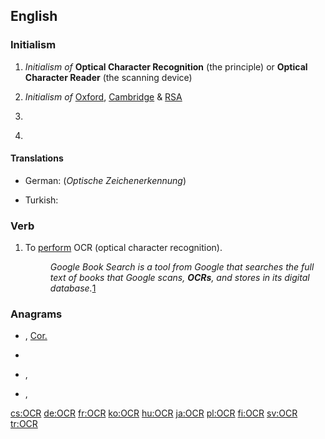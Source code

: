 ==English==

===Initialism===
{{rfc-header|Initialism}}
{{en-initialism}}

# {{lb|en|computing}} ''Initialism of'' '''Optical Character Recognition''' (the principle) or '''Optical Character Reader''' (the scanning device)
# {{lb|en|education|UK}} ''Initialism of'' [[Oxford]], [[Cambridge]] & [[RSA]] {{gloss|examinations (board)}}
# {{lb|en|politics|US}} {{initialism of|[[office|Office]] [[for]] [[civil rights|Civil Rights]]|lang=en}}
# {{lb|en|religion}} {{initialism of|[[office|Office]] [[of]] [[the]] [[chief|Chief]] [[Rabbi]]|lang=en}}

====Translations====
{{trans-top|optical character recognition}}
* German: {{t|de|OZE|f}} (''Optische Zeichenerkennung'')
{{trans-mid}}
* Turkish: {{t|tr|OKT}}
{{trans-bottom}}

===Verb===
{{en-verb|OCR}}

# To [[perform]] OCR (optical character recognition).
#: ''Google Book Search is a tool from Google that searches the full text of books that Google scans, '''OCRs''', and stores in its digital database.''[http://en.wikipedia.org/wiki/Google_Book_Search]

===Anagrams===
* {{l|en|cor}} , [[Cor.#English|Cor.]]
* {{l|en|CRO}}
* {{l|en|orc}}, {{l|en|ORC}}
* {{l|en|roc}}, {{l|en|ROC}}

[[cs:OCR]]
[[de:OCR]]
[[fr:OCR]]
[[ko:OCR]]
[[hu:OCR]]
[[ja:OCR]]
[[pl:OCR]]
[[fi:OCR]]
[[sv:OCR]]
[[tr:OCR]]